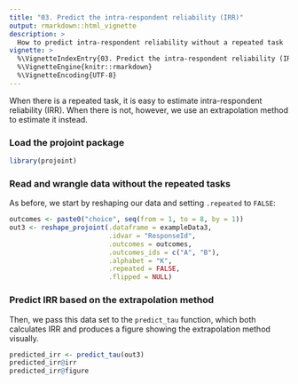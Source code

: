 ```yaml
---
title: "03. Predict the intra-respondent reliability (IRR)"
output: rmarkdown::html_vignette
description: >
  How to predict intra-respondent reliability without a repeated task
vignette: >
  %\VignetteIndexEntry{03. Predict the intra-respondent reliability (IRR)}
  %\VignetteEngine{knitr::rmarkdown}
  %\VignetteEncoding{UTF-8}
---
```


When there is a repeated task, it is easy to estimate intra-respondent reliability (IRR). When there is not, however, we use an extrapolation method to estimate it instead.

### Load the projoint package

```r
library(projoint)
```

### Read and wrangle data without the repeated tasks

As before, we start by reshaping our data and setting `.repeated` to `FALSE`:

```r
outcomes <- paste0("choice", seq(from = 1, to = 8, by = 1))
out3 <- reshape_projoint(.dataframe = exampleData3, 
                         .idvar = "ResponseId", 
                         .outcomes = outcomes,
                         .outcomes_ids = c("A", "B"),
                         .alphabet = "K", 
                         .repeated = FALSE,
                         .flipped = NULL)
```

### Predict IRR based on the extrapolation method

Then, we pass this data set to the `predict_tau` function, which both calculates IRR and produces a figure showing the extrapolation method visually.

```r
predicted_irr <- predict_tau(out3)
predicted_irr@irr
predicted_irr@figure
```
